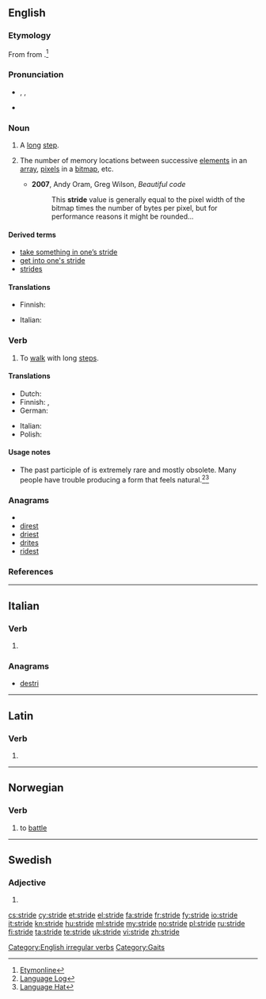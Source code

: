 {{also|stridé}}
==English==

===Etymology===
From {{etyl|ang|en}} {{term|stridan||to stride|lang=ang}} from {{proto|Germanic|strīdanan|lang=en}}.<ref>[http://www.etymonline.com/index.php?search=stride&searchmode=none Etymonline]</ref>

===Pronunciation===
* {{enPR|strīd}}, {{IPA|/straɪd/}}, {{SAMPA|/straId/}}
* {{audio|en-us-stride.ogg|Audio (US)}}

===Noun===
{{en-noun}}

# A [[long]] [[step]].
# {{computing}} The number of memory locations between successive [[element]]s in an [[array]], [[pixel]]s in a [[bitmap]], etc.
#* '''2007''', Andy Oram, Greg Wilson, ''Beautiful code''
#*: This '''stride''' value is generally equal to the pixel width of the bitmap times the number of bytes per pixel, but for performance reasons it might be rounded...

====Derived terms====
* [[take something in one’s stride]]
* [[get into one's stride]]
* [[strides]] {{qualifier|Australian|plural only}}

====Translations====
{{trans-top|long step}}
* Finnish: {{t|fi|harppaus}}
{{trans-mid}}
* Italian: {{t|it|falcata|f}}
{{trans-bottom}}

===Verb===
{{en-verb|strides|striding|strode|'''[[stridden]]''' ''or'' '''[[strode]]''' ''or'' '''[[strid]]'''}}

# {{intransitive}} To [[walk]] with long [[step]]s.

====Translations====
{{trans-top|to walk with long steps}}
* Dutch: {{t+|nl|schrijden}}
* Finnish: {{qualifier|once, take one long step}} {{t+|fi|harpata}}, {{qualifier|continuously}} {{t+|fi|harppoa}}
* German: {{t+|de|schreiten}}
{{trans-mid}}
* Italian: {{t|it|scavalcare}}
* Polish: {{t|pl|kroczyć}}
{{trans-bottom}}

====Usage notes====
* The past participle of {{term||stride}} is extremely rare and mostly obsolete. Many people have trouble producing a form that feels natural.<ref>[http://languagelog.ldc.upenn.edu/nll?p=737 Language Log]</ref><ref>[http://www.languagehat.com/archives/003282.php Language Hat]</ref>

===Anagrams===
* {{alphagram|deirst}}
* [[direst#English|direst]]
* [[driest#English|driest]]
* [[drites#English|drites]]
* [[ridest#English|ridest]]

===References===
<references />

[[Category:English irregular verbs]]
[[Category:Gaits]]

----

==Italian==

===Verb===
{{infl|it|verb form}}

# {{conjugation of|stridere||3|s|pres|ind|lang=it}}

===Anagrams===
* [[destri#Italian|destri]]

----

==Latin==

===Verb===
{{la-verb-form|strīde}}

# {{conjugation of|strido|strīdō|2|s|pres|act|imp|lang=la}}

----

==Norwegian==

===Verb===
{{infl|no|verb|head=[[å]] stride}}

# to [[battle]]

----

==Swedish==

===Adjective===
{{infl|sv|adjective form}}

# {{sv-adj-form-abs-def-m|strid}}

[[cs:stride]]
[[cy:stride]]
[[et:stride]]
[[el:stride]]
[[fa:stride]]
[[fr:stride]]
[[fy:stride]]
[[io:stride]]
[[it:stride]]
[[kn:stride]]
[[hu:stride]]
[[ml:stride]]
[[my:stride]]
[[no:stride]]
[[pl:stride]]
[[ru:stride]]
[[fi:stride]]
[[ta:stride]]
[[te:stride]]
[[uk:stride]]
[[vi:stride]]
[[zh:stride]]